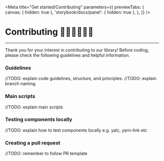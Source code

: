 
<Meta
  title="Get started/Contributing"
  parameters={{
    previewTabs: {
      canvas: { hidden: true },
      'storybook/docs/panel': { hidden: true },
    },
  }}
/>

# Contributing 👩‍💻🧑‍💻👨‍💻

---

Thank you for your interest in contributing to our library! Before coding, please check the following guidelines and helpful information.

### Guidelines

//TODO: explain code guidelines, structure, and principles.
//TODO: explain branch naming.

### Main scripts

//TODO: explain main scripts

### Testing components locally

//TODO: explain how to test components locally e.g. yalc, yarn-link etc

### Creating a pull request

//TODO: remember to follow PR template
